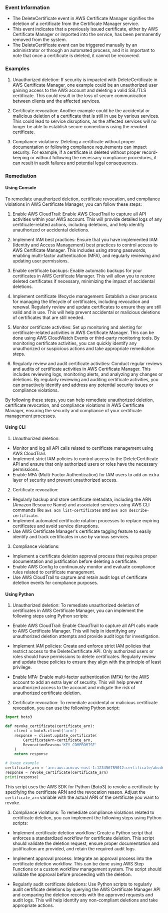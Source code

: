 
### Event Information

- The DeleteCertificate event in AWS Certificate Manager signifies the deletion of a certificate from the Certificate Manager service.
- This event indicates that a previously issued certificate, either by AWS Certificate Manager or imported into the service, has been permanently removed from the system.
- The DeleteCertificate event can be triggered manually by an administrator or through an automated process, and it is important to note that once a certificate is deleted, it cannot be recovered.


### Examples

1. Unauthorized deletion: If security is impacted with DeleteCertificate in AWS Certificate Manager, one example could be an unauthorized user gaining access to the AWS account and deleting a valid SSL/TLS certificate. This could result in the loss of secure communication between clients and the affected services.

2. Certificate revocation: Another example could be the accidental or malicious deletion of a certificate that is still in use by various services. This could lead to service disruptions, as the affected services will no longer be able to establish secure connections using the revoked certificate.

3. Compliance violations: Deleting a certificate without proper documentation or following compliance requirements can impact security. For example, if a certificate is deleted without proper record-keeping or without following the necessary compliance procedures, it can result in audit failures and potential legal consequences.

### Remediation

#### Using Console

To remediate unauthorized deletion, certificate revocation, and compliance violations in AWS Certificate Manager, you can follow these steps:

1. Enable AWS CloudTrail: Enable AWS CloudTrail to capture all API activities within your AWS account. This will provide detailed logs of any certificate-related actions, including deletions, and help identify unauthorized or accidental deletions.

2. Implement IAM best practices: Ensure that you have implemented IAM (Identity and Access Management) best practices to control access to AWS Certificate Manager. This includes using strong passwords, enabling multi-factor authentication (MFA), and regularly reviewing and updating user permissions.

3. Enable certificate backups: Enable automatic backups for your certificates in AWS Certificate Manager. This will allow you to restore deleted certificates if necessary, minimizing the impact of accidental deletions.

4. Implement certificate lifecycle management: Establish a clear process for managing the lifecycle of certificates, including revocation and renewal. Regularly review and update certificates to ensure they are still valid and in use. This will help prevent accidental or malicious deletions of certificates that are still needed.

5. Monitor certificate activities: Set up monitoring and alerting for certificate-related activities in AWS Certificate Manager. This can be done using AWS CloudWatch Events or third-party monitoring tools. By monitoring certificate activities, you can quickly identify any unauthorized or suspicious actions and take appropriate remediation steps.

6. Regularly review and audit certificate activities: Conduct regular reviews and audits of certificate activities in AWS Certificate Manager. This includes reviewing logs, monitoring alerts, and analyzing any changes or deletions. By regularly reviewing and auditing certificate activities, you can proactively identify and address any potential security issues or compliance violations.

By following these steps, you can help remediate unauthorized deletion, certificate revocation, and compliance violations in AWS Certificate Manager, ensuring the security and compliance of your certificate management processes.

#### Using CLI

1. Unauthorized deletion:
- Monitor and log all API calls related to certificate management using AWS CloudTrail.
- Implement strict IAM policies to control access to the DeleteCertificate API and ensure that only authorized users or roles have the necessary permissions.
- Enable MFA (Multi-Factor Authentication) for IAM users to add an extra layer of security and prevent unauthorized access.

2. Certificate revocation:
- Regularly backup and store certificate metadata, including the ARN (Amazon Resource Name) and associated services using AWS CLI commands like `aws acm list-certificates` and `aws acm describe-certificate`.
- Implement automated certificate rotation processes to replace expiring certificates and avoid service disruptions.
- Use AWS Certificate Manager's certificate tagging feature to easily identify and track certificates in use by various services.

3. Compliance violations:
- Implement a certificate deletion approval process that requires proper documentation and justification before deleting a certificate.
- Enable AWS Config to continuously monitor and evaluate compliance rules related to certificate management.
- Use AWS CloudTrail to capture and retain audit logs of certificate deletion events for compliance purposes.

#### Using Python

1. Unauthorized deletion: To remediate unauthorized deletion of certificates in AWS Certificate Manager, you can implement the following steps using Python scripts:

- Enable AWS CloudTrail: Enable CloudTrail to capture all API calls made to AWS Certificate Manager. This will help in identifying any unauthorized deletion attempts and provide audit logs for investigation.

- Implement IAM policies: Create and enforce strict IAM policies that restrict access to the DeleteCertificate API. Only authorized users or roles should have permissions to delete certificates. Regularly review and update these policies to ensure they align with the principle of least privilege.

- Enable MFA: Enable multi-factor authentication (MFA) for the AWS account to add an extra layer of security. This will help prevent unauthorized access to the account and mitigate the risk of unauthorized certificate deletion.

2. Certificate revocation: To remediate accidental or malicious certificate revocation, you can use the following Python script:

```python
import boto3

def revoke_certificate(certificate_arn):
    client = boto3.client('acm')
    response = client.update_certificate(
        CertificateArn=certificate_arn,
        RevocationReason='KEY_COMPROMISE'
    )
    return response

# Usage example
certificate_arn = 'arn:aws:acm:us-east-1:123456789012:certificate/abcdefg-1234-5678-90ab-cdef12345678'
response = revoke_certificate(certificate_arn)
print(response)
```

This script uses the AWS SDK for Python (Boto3) to revoke a certificate by specifying the certificate ARN and the revocation reason. Adjust the `certificate_arn` variable with the actual ARN of the certificate you want to revoke.

3. Compliance violations: To remediate compliance violations related to certificate deletion, you can implement the following steps using Python scripts:

- Implement certificate deletion workflow: Create a Python script that enforces a standardized workflow for certificate deletion. This script should validate the deletion request, ensure proper documentation and justification are provided, and retain the required audit logs.

- Implement approval process: Integrate an approval process into the certificate deletion workflow. This can be done using AWS Step Functions or a custom workflow management system. The script should validate the approval before proceeding with the deletion.

- Regularly audit certificate deletions: Use Python scripts to regularly audit certificate deletions by querying the AWS Certificate Manager API and comparing the deletion records with the approved requests and audit logs. This will help identify any non-compliant deletions and take appropriate actions.

